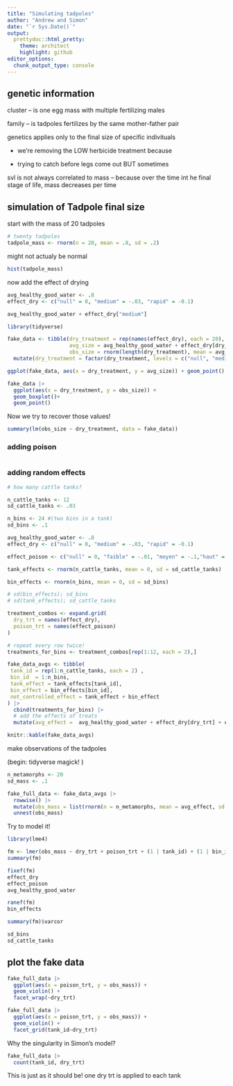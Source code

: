 ```yaml
---
title: "Simulating tadpoles"
author: "Andrew and Simon"
date: "`r Sys.Date()`"
output:
  prettydoc::html_pretty:
    theme: architect
    highlight: github
editor_options: 
  chunk_output_type: console
---
```


## genetic information

cluster -- is one egg mass with multiple fertilizing males

family -- is tadpoles fertilizes by the same mother-father pair

genetics applies only to the final size of specific indivituals


* we're removing the LOW herbicide treatment because 

* trying to catch before legs come out BUT sometimes

svl is not always correlated to mass -- because over the time int he final stage of life, mass decreases per time 


## simulation of Tadpole final size

start with the mass of 20 tadpoles
```r
# twenty tadpoles
tadpole_mass <- rnorm(n = 20, mean = .8, sd = .2)

```

might not actualy be normal

```r
hist(tadpole_mass)
```


now add the effect of drying

```r
avg_healthy_good_water <- .8
effect_dry <- c("null" = 0, "medium" = -.03, "rapid" = -0.1)

avg_healthy_good_water + effect_dry["medium"]

library(tidyverse)

fake_data <- tibble(dry_treatment = rep(names(effect_dry), each = 20),
                    avg_size = avg_healthy_good_water + effect_dry[dry_treatment],
                    obs_size = rnorm(length(dry_treatment), mean = avg_size, sd = .02)) |> 
  mutate(dry_treatment = factor(dry_treatment, levels = c("null", "medium", "rapid")))

ggplot(fake_data, aes(x = dry_treatment, y = avg_size)) + geom_point()

fake_data |> 
  ggplot(aes(x = dry_treatment, y = obs_size)) + 
  geom_boxplot()+
  geom_point()


```

Now we try to recover those values! 

```r
summary(lm(obs_size ~ dry_treatment, data = fake_data))
```

### adding poison

```r

```


### adding random effects

```r
# how many cattle tanks?

n_cattle_tanks <- 12
sd_cattle_tanks <- .03

n_bins <- 24 #(two bins in a tank)
sd_bins <- .1

avg_healthy_good_water <- .8
effect_dry <- c("null" = 0, "medium" = -.03, "rapid" = -0.1)

effect_poison <- c("null" = 0, "faible" = -.01, "moyen" = -.1,"haut" = -.3)

tank_effects <- rnorm(n_cattle_tanks, mean = 0, sd = sd_cattle_tanks)

bin_effects <- rnorm(n_bins, mean = 0, sd = sd_bins)

# sd(bin_effects); sd_bins
# sd(tank_effects); sd_cattle_tanks

treatment_combos <- expand.grid(
  dry_trt = names(effect_dry),
  poison_trt = names(effect_poison)
)

# repeat every row twice! 
treatments_for_bins <- treatment_combos[rep(1:12, each = 2),]

fake_data_avgs <- tibble(
 tank_id = rep(1:n_cattle_tanks, each = 2) ,
 bin_id  = 1:n_bins,
 tank_effect = tank_effects[tank_id],
 bin_effect = bin_effects[bin_id],
 not_controlled_effect = tank_effect + bin_effect
) |> 
  cbind(treatments_for_bins) |> 
  # add the effects of treats 
  mutate(avg_effect =  avg_healthy_good_water + effect_dry[dry_trt] + effect_poison[poison_trt] + not_controlled_effect)

knitr::kable(fake_data_avgs)
```


make observations of the tadpoles

(begin: tidyverse magick! )

```r
n_metamorphs <- 20
sd_mass <- .1

fake_full_data <- fake_data_avgs |> 
  rowwise() |> 
  mutate(obs_mass = list(rnorm(n = n_metamorphs, mean = avg_effect, sd = sd_mass))) |> 
  unnest(obs_mass)
```

Try to model it! 

```r
library(lme4)

fm <- lmer(obs_mass ~ dry_trt + poison_trt + (1 | tank_id) + (1 | bin_id), data = fake_full_data)
summary(fm)
```

```r
fixef(fm)
effect_dry
effect_poison
avg_healthy_good_water
```

```r
ranef(fm)
bin_effects
```

```r
summary(fm)$varcor

sd_bins
sd_cattle_tanks
```


## plot the fake data

```r
fake_full_data |> 
  ggplot(aes(x = poison_trt, y = obs_mass)) + 
  geom_violin() + 
  facet_wrap(~dry_trt)
```

```r

fake_full_data |> 
  ggplot(aes(x = poison_trt, y = obs_mass)) + 
  geom_violin() + 
  facet_grid(tank_id~dry_trt)
```

Why the singularity in Simon's model?

```r
fake_full_data |> 
  count(tank_id, dry_trt)
```

This is just as it should be! one dry trt is applied to each tank

